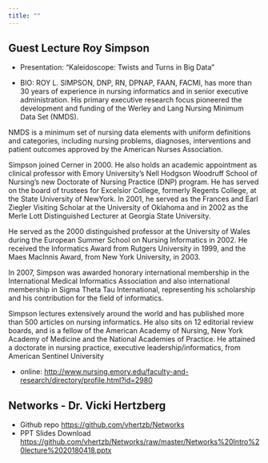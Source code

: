 ```yaml
---
title: ""
---
```


## Guest Lecture Roy Simpson

* Presentation: "Kaleidoscope: Twists and Turns in Big Data" []()

* BIO: ROY L. SIMPSON, DNP, RN, DPNAP, FAAN, FACMI, has more than 30 years of experience in nursing informatics and in senior executive administration. His primary executive research focus pioneered the development and funding of the Werley and Lang Nursing Minimum Data Set (NMDS).

NMDS is a minimum set of nursing data elements with uniform definitions and categories, including nursing problems, diagnoses, interventions and patient outcomes approved by the American Nurses Association.

Simpson joined Cerner in 2000. He also holds an academic appointment as clinical professor with Emory University's Nell Hodgson Woodruff School of Nursing’s new Doctorate of Nursing Practice (DNP) program. He has served on the board of trustees for Excelsior College, formerly Regents College, at the State University of NewYork. In 2001, he served as the Frances and Earl Ziegler Visiting Scholar at the University of Oklahoma and in 2002 as the Merle Lott Distinguished Lecturer at Georgia State University.

He served as the 2000 distinguished professor at the University of Wales during the European Summer School on Nursing Informatics in 2002. He received the Informatics Award from Rutgers University in 1999, and the Maes MacInnis Award, from New York University, in 2003.

In 2007, Simpson was awarded honorary international membership in the International Medical Informatics Association and also international membership in Sigma Theta Tau International, representing his scholarship and his contribution for the field of informatics.

Simpson lectures extensively around the world and has published more than 500 articles on nursing informatics. He also sits on 12 editorial review boards, and is a fellow of the American Academy of Nursing, New York Academy of Medicine and the National Academies of Practice. He attained a doctorate in nursing practice, executive leadership/informatics, from American Sentinel University

* online: [http://www.nursing.emory.edu/faculty-and-research/directory/profile.html?id=2980](http://www.nursing.emory.edu/faculty-and-research/directory/profile.html?id=2980)

## Networks - Dr. Vicki Hertzberg

* Github repo [https://github.com/vhertzb/Networks](https://github.com/vhertzb/Networks)
* PPT Slides Download [https://github.com/vhertzb/Networks/raw/master/Networks%20Intro%20lecture%2020180418.pptx](https://github.com/vhertzb/Networks/raw/master/Networks%20Intro%20lecture%2020180418.pptx)

